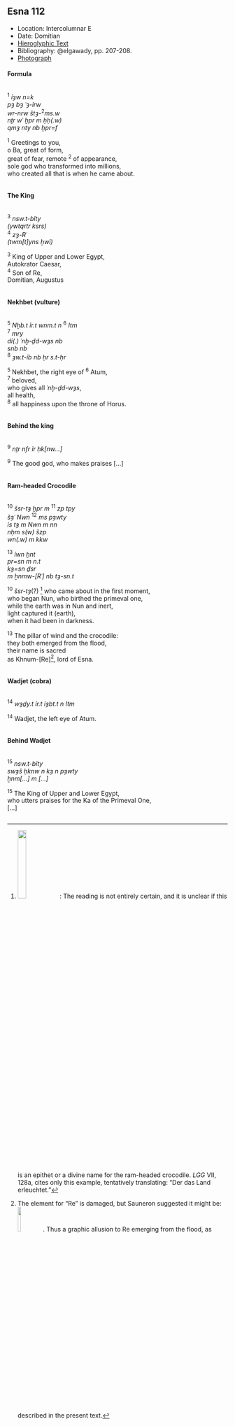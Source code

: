 ## Esna 112 {-}  
  
<style>  
  .col2 {  
    columns: 2 300px;         /* number of columns and width in pixels*/  
    -webkit-columns: 2 300px; /* chrome, safari */  
    -moz-columns: 2 300px;    /* firefox */  
    -webkit-column-break-inside: avoid;  
    -page-break-inside: avoid;  
    -break-inside: avoid;  
  }  
  
</style>  
  
  
- Location: Intercolumnar E  
- Date: Domitian  
- [Hieroglyphic Text](https://www.ifao.egnet.net/uploads/publications/enligne/Temples-Esna002.pdf#page=285){target="_blank"}  
- Bibliography: @elgawady, pp. 207-208.  
- [Photograph](http://www.temples-egypte.net/sud/esna/envers/murBahutSud.html#B2){target="_blank"}
  
  
#### Formula {-}  
<div class="col2">  
  
^1^ *ỉȝw n=k*   
*pȝ bȝ ʿȝ-ỉrw  *  
*wr-nrw štȝ-*^2^*ms.w  *  
*nṯr wʿ ḫpr m ḥḥ(.w) *  
*qmȝ nty nb ḫpr=f  *  
   
^1^ Greetings to you,  
o Ba, great of form,  
great of fear, remote ^2^ of appearance,  
sole god who transformed into millions,  
who created all that is when he came about.  
  
</div>  
  
#### The King {-}  
<div class="col2">  
  
^3^ *nsw.t-bỉty  *  
*(ywtqrtr ksrs) *  
^4^ *zȝ-Rʿ  *  
*(twm[t]yns ḫwỉ) *  
  
^3^ King of Upper and Lower Egypt,  
Autokrator Caesar,  
^4^ Son of Re,  
Domitian, Augustus  
  
</div>  
  
#### Nekhbet (vulture) {-}  
<div class="col2">  
  
^5^ *Nḫb.t ỉr.t wnm.t n* ^6^ *Itm  *  
^7^ *mry  *  
*dỉ(.) ʿnḫ-ḏd-wȝs nb  *  
  *snb nb  *  
  ^8^ *ȝw.t-ỉb nb ḥr s.t-ḥr  *  
  
^5^ Nekhbet, the right eye of ^6^ Atum,  
^7^ beloved,   
who gives all *ʿnḫ-ḏd-wȝs*,  
   all health,  
   ^8^ all happiness upon the throne of Horus.  
</div>  
  
#### Behind the king {-}  
<div class="col2">  
  
^9^ *nṯr nfr ỉr ḥk[nw...]*  
  
^9^ The good god, who makes praises [...]  
</div>  
  
#### Ram-headed Crocodile {-}  
  
<div class="col2">  
  
^10^ *šsr-tȝ ḫpr m* ^11^ *zp tpy  *  
*šȝʿ Nwn* ^12^ *ms pȝwty  *  
  *ỉs tȝ m Nwn m nn  *  
*nḥm s(w) šzp  *  
  *wn(.w) m kkw  *  
    
^13^ *ỉwn ḫnt  *  
*pr=sn m n.t  *  
*kȝ=sn ḏsr   *  
  *m ẖnmw-[Rʿ] nb tȝ-sn.t  *  
   
^10^ *šsr-tȝ*(?) [^fn-112-1] who came about in the first moment,  
who began Nun, who birthed the primeval one,  
   while the earth was in Nun and inert,  
light captured it (earth),  
   when it had been in darkness.  
  
^13^ The pillar of wind and the crocodile:  
they both emerged from the flood,  
their name is sacred    
   as Khnum-[Re][^fn-112-2], lord of Esna.  
</div>  
  
  
#### Wadjet (cobra) {-}  
<div class="col2">  
  
^14^ *wȝḏy.t ỉr.t ỉȝbt.t n Itm  *  
  
^14^ Wadjet, the left eye of Atum.  
</div>  
  
#### Behind Wadjet {-}  
  
<div class="col2">  
  
^15^ *nsw.t-bỉty  *  
*swȝš ḥknw n kȝ n pȝwty  *  
*ẖnm[...] m [...]  *  
  
^15^ The King of Upper and Lower Egypt,  
who utters praises for the Ka of the Primeval One,  
[...]  
</div>  
  
[^fn-112-1]: ![](images/112_1.png){width=20%}: The reading is not entirely certain, and it is unclear if this is an epithet or a divine name for the ram-headed crocodile. *LGG* VII, 128a, cites only this example, tentatively translating: "Der das Land erleuchtet."  
[^fn-112-2]: The element for "Re" is damaged, but Sauneron suggested it might be: ![](images/112_2.png){width=12%}. Thus a graphic allusion to Re emerging from the flood, as described in the present text.   
  
